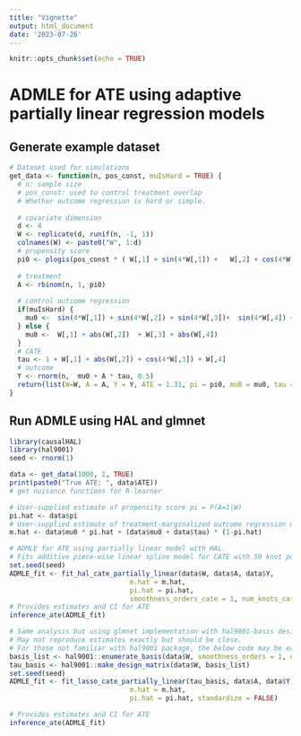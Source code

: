 ```yaml
---
title: "Vignette"
output: html_document
date: '2023-07-26'
---
```


```r
knitr::opts_chunk$set(echo = TRUE)
```

# ADMLE for ATE using adaptive partially linear regression models

## Generate example dataset

```r
# Dataset used for simulations
get_data <- function(n, pos_const, muIsHard = TRUE) {
  # n: sample size
  # pos_const: used to control treatment overlap
  # Whether outcome regression is hard or simple.
  
  # covariate dimension
  d <- 4
  W <- replicate(d, runif(n, -1, 1))
  colnames(W) <- paste0("W", 1:d)
  # propensity score
  pi0 <- plogis(pos_const * ( W[,1] + sin(4*W[,1]) +   W[,2] + cos(4*W[,2]) + W[,3] + sin(4*W[,3]) + W[,4] + cos(4*W[,4]) ))
 
  # treatment
  A <- rbinom(n, 1, pi0)
  
  # control outcome regression
  if(muIsHard) {
    mu0 <-  sin(4*W[,1]) + sin(4*W[,2]) + sin(4*W[,3])+  sin(4*W[,4]) + cos(4*W[,2])
  } else {
    mu0 <-  W[,1] + abs(W[,2])  + W[,3] + abs(W[,4])
  }
  # CATE
  tau <- 1 + W[,1] + abs(W[,2]) + cos(4*W[,3]) + W[,4]
  # outcome
  Y <- rnorm(n,  mu0 + A * tau, 0.5)
  return(list(W=W, A = A, Y = Y, ATE = 1.31, pi = pi0, mu0 = mu0, tau = tau ))
}

```


## Run ADMLE using HAL and glmnet

```r
library(causalHAL)
library(hal9001)
seed <- rnorm(1)

data <- get_data(1000, 1, TRUE)
print(paste0("True ATE: ", data$ATE))
# get nuisance functions for R-learner

# User-supplied estimate of propensity score pi = P(A=1|W)
pi.hat <- data$pi
# User-supplied estimate of treatment-marginalized outcome regression m = E(Y|W)
m.hat <- data$mu0 * pi.hat + (data$mu0 + data$tau) * (1-pi.hat)

# ADMLE for ATE using partially linear model with HAL.
# Fits additive piece-wise linear spline model for CATE with 50 knot points per covariate using highly adaptive lasso (see tlverse/hal9001 github R package)
set.seed(seed)
ADMLE_fit <- fit_hal_cate_partially_linear(data$W, data$A, data$Y, 
                              m.hat = m.hat,
                              pi.hat = pi.hat,
                              smoothness_orders_cate = 1, num_knots_cate = c(50), max_degree_cate = 1)
# Provides estimates and CI for ATE
inference_ate(ADMLE_fit)

# Same analysis but using glmnet implementation with hal9001-basis design matrix.
# May not reproduce estimates exactly but should be close.
# For those not familiar with hal9001 package, the below code may be easier to play around with.
basis_list <- hal9001::enumerate_basis(data$W, smoothness_orders = 1, num_knots = 50, max_degree = 1)
tau_basis <- hal9001::make_design_matrix(data$W, basis_list)
set.seed(seed)
ADMLE_fit <- fit_lasso_cate_partially_linear(tau_basis, data$A, data$Y, 
                              m.hat = m.hat,
                              pi.hat = pi.hat, standardize = FALSE)

# Provides estimates and CI for ATE
inference_ate(ADMLE_fit)
```
